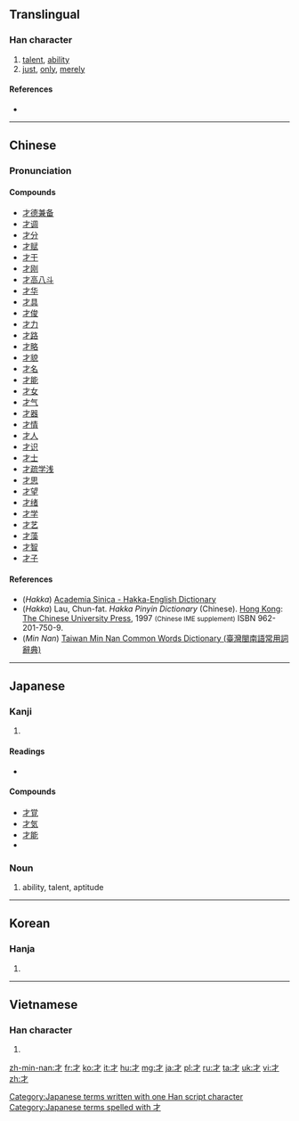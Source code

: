 {{also|オ}}
==Translingual==

===Han character===
{{Han char|rn=64|rad=手|as=00|sn=3|var=2|four=4020<sub>0</sub>|canj=木竹 (DH)}}

# [[talent]], [[ability]]
# [[just]], [[only]], [[merely]]

====References====
* {{Han ref|kx=0416.300|dkj=11769|dj=0763.010|hdz=31824.020|uh=624D|ud=25165|bh=A47E|bd=42110}}

----

==Chinese==
{{zh-forms}}

===Pronunciation===
{{zh-pron
|m=cái
|c=coi4
|h=pfs=tshôi;hpy=coi2
|mn=châi/chiah/chhâi
|w=
|mc=y
|oc=y
|ma=zh-cái.ogg
|cat=n,adv
}}

====Compounds====
* [[才德兼备]]
* [[才调]]
* [[才分]]
* [[才赋]]
* [[才干]]
* [[才刚]]
* [[才高八斗]]
* [[才华]]
* [[才具]]
* [[才俊]]
* [[才力]]
* [[才路]]
* [[才略]]
* [[才貌]]
* [[才名]]
* [[才能]]
* [[才女]]
* [[才气]]
* [[才器]]
* [[才情]]
* [[才人]]
* [[才识]]
* [[才士]]
* [[才疏学浅]]
* [[才思]]
* [[才望]]
* [[才绪]]
* [[才学]]
* [[才艺]]
* [[才藻]]
* [[才智]]
* [[才子]]

====References====
*(''Hakka'') [http://minhakka.ling.sinica.edu.tw/bkg/hakyin/search.php?DETAIL=1&LIMIT=id=51170&dbname=su_tian_1&graph=2 Academia Sinica - Hakka-English Dictionary]
*(''Hakka'') Lau, Chun-fat. ''Hakka Pinyin Dictionary'' (Chinese). [[Hong Kong]]: [[w:Chinese University of Hong Kong|The Chinese University Press]], 1997 <small>(Chinese IME supplement)</small> ISBN 962-201-750-9.
*(''Min Nan'') [http://twblg.dict.edu.tw/holodict_new/result_detail.jsp?n_no=214&curpage=1&sample=%E6%89%8D&radiobutton=1&querytarget=1&limit=20&pagenum=2&rowcount=33 Taiwan Min Nan Common Words Dictionary (臺灣閩南語常用詞辭典)]

----

==Japanese==

===Kanji===
{{ja-kanji|grade=2|rs=手00}}

# {{defn|lang=ja|sort=手00}}

====Readings====
* {{ja-readings
|goon=[[ざい]] (zai) {{qualifier|non-[[w:Jōyō kanji|Jōyō]] reading}}
|kanon=[[さい]] (sai)
|kun=[[わずかに]] (wazukani), [[ざえ]] (zae)}}

====Compounds====
* [[才覚]]
* [[才気]]
* [[才能]]
* {{term|漫才||a style of [[w:double act|double act]] [[stand-up comedy]]|tr=まんざい, manzai|sc=Jpan|lang=ja}}

===Noun===
{{ja-noun|k|hira=さい|rom=sai}}

# ability, talent, aptitude

[[Category:Japanese terms written with one Han script character]]
[[Category:Japanese terms spelled with 才]]

----

==Korean==

===Hanja===
{{ko-hanja|hangeul=[[재]]|eumhun=재주|rv=jae|mr=chae|y=cay}}

# {{defn|lang=ko|sort=手00}}

----

==Vietnamese==

===Han character===
{{vi-hantu|[[tài]]|rs=手00}}

# {{defn|lang=vi|sort=手00}}

[[zh-min-nan:才]]
[[fr:才]]
[[ko:才]]
[[it:才]]
[[hu:才]]
[[mg:才]]
[[ja:才]]
[[pl:才]]
[[ru:才]]
[[ta:才]]
[[uk:才]]
[[vi:才]]
[[zh:才]]